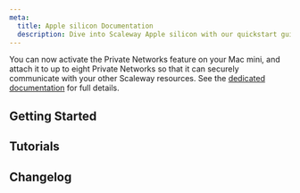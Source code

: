```yaml
---
meta:
  title: Apple silicon Documentation
  description: Dive into Scaleway Apple silicon with our quickstart guides, how-tos, tutorials and more.
---
```


<Message
  type="note"
  title="Mac mini is now compatible with Private Networks">
  You can now activate the Private Networks feature on your Mac mini, and attach it to up to eight Private Networks so that it can securely communicate with your other Scaleway resources. See the [dedicated documentation](/apple-silicon/how-to/use-private-networks/) for full details.
</Message>

<ProductHeader
   productName="Apple silicon"
   productLogo="appleSilicon"
   description="Scaleway Apple silicon are our Mac mini M4, M2 pro, M2 and M1 dedicated machines. Enjoy unparalleled speed and performance to handle all your computing needs with the latest generations of Mac mini hardware."
   url="/apple-silicon/quickstart"
   label="Apple silicon Quickstart"
/>

## Getting Started

<Grid>
    <SummaryCard
        title="Quickstart"
        icon="rocket"
        description="Learn how to create, connect to, and delete a Mac mini in a few steps."
        label="View Quickstart"
        url="/apple-silicon/quickstart/"
    />
    <SummaryCard
        title="Concepts"
        icon="info"
        description="Core concepts that give you a better understanding of Scaleway Apple silicon."
        label="View Concepts"
        url="/apple-silicon/concepts/"
    />
    <SummaryCard
        title="How-tos"
        icon="help-circle-outline"
        description="Check our guides to creating and managing Mac minis and their features."
        label="View How-tos"
        url="/apple-silicon/how-to/"
    />
    <SummaryCard
        title="Additional content"
        icon="book-open-outline"
        description="Guides to help you troubleshoot issues with your Mac mini."
        label="View additional content"
        url="/apple-silicon/troubleshooting/"
    />
</Grid>

## Tutorials

<Grid>
    <Card
        title="Installing a Github Actions runner on a Mac mini"
        url="/tutorials/install-github-actions-runner-mac/"
        label="Read more"
    />
    <Card
        title="Accessing a remote Mac mini with Reemo"
        url="/tutorials/access-mac-mini-with-reemo/"
        label="Read more"
    />
    <Card
        title="Using Mac mini with Jump Desktop"
        url="/tutorials/jump-desktop/"
        label="Read more"
    />
    <Card
        title="Getting started with Cilicon self-hosted CI on Apple silicion"
        url="/tutorials/cilicon-self-hosted-ci-on-apple-silicon/"
        label="Read more"
    />
</Grid>

<ClickableBanner
    productLogo="cli"
    title="Apple silicon API"
    description="Learn how to create and manage your Mac minis through the API."
    url="https://www.scaleway.com/en/developers/api/apple-silicon/"
    label="Go to Apple silicon API"
/>

## Changelog

<ChangelogList
    productName="apple-silicon"
    numberOfChanges={3}
/>
